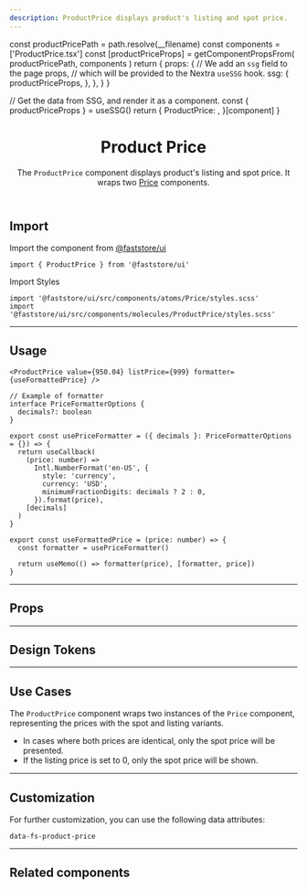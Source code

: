 ```yaml
---
description: ProductPrice displays product's listing and spot price.
---
```



  const productPricePath = path.resolve(__filename)
  const components = ['ProductPrice.tsx']
  const [productPriceProps] = getComponentPropsFrom(
    productPricePath,
    components
  )
  return {
    props: {
      // We add an `ssg` field to the page props,
      // which will be provided to the Nextra `useSSG` hook.
      ssg: {
        productPriceProps,
      },
    },
  }
}

  // Get the data from SSG, and render it as a component.
  const { productPriceProps } = useSSG()
  return {
    ProductPrice: <PropsSection propsList={productPriceProps} />,
  }[component]
}

<header>

# Product Price

The `ProductPrice` component displays product's listing and spot price.
It wraps two [Price](/components/atoms/price) components.

</header>

## Import

Import the component from [@faststore/ui](/../components)

```tsx
import { ProductPrice } from '@faststore/ui'
```

Import Styles

```tsx copy
import '@faststore/ui/src/components/atoms/Price/styles.scss'
import '@faststore/ui/src/components/molecules/ProductPrice/styles.scss'
```

---

## Usage

<OverviewSection>
  <ProductPrice value={950.04} listPrice={999} formatter={useFormattedPrice} />
</OverviewSection>

```tsx copy
<ProductPrice value={950.04} listPrice={999} formatter={useFormattedPrice} />
```

```tsx copy
// Example of formatter
interface PriceFormatterOptions {
  decimals?: boolean
}

export const usePriceFormatter = ({ decimals }: PriceFormatterOptions = {}) => {
  return useCallback(
    (price: number) =>
      Intl.NumberFormat('en-US', {
        style: 'currency',
        currency: 'USD',
        minimumFractionDigits: decimals ? 2 : 0,
      }).format(price),
    [decimals]
  )
}

export const useFormattedPrice = (price: number) => {
  const formatter = usePriceFormatter()

  return useMemo(() => formatter(price), [formatter, price])
}
```

---

## Props

<ProductPricePropsSection component="ProductPrice" />

---

## Design Tokens

<TokenTable>
  <TokenRow token="--fs-product-price-gap" value="var(--fs-spacing-1)" />
</TokenTable>

---

## Use Cases

The `ProductPrice` component wraps two instances of the `Price` component, representing the prices with the spot and listing variants.

- In cases where both prices are identical, only the spot price will be presented.
- If the listing price is set to 0, only the spot price will be shown.

---

## Customization

For further customization, you can use the following data attributes:

`data-fs-product-price`

---

## Related components

<SectionList>
  <SectionItem
    title="Price"
    description="
 Prices are used to display the price of a given product, discount and total values."
    actionPath="/components/atoms/price"
  >
    <Price value={62.5} variant="selling" />
  </SectionItem>
</SectionList>
